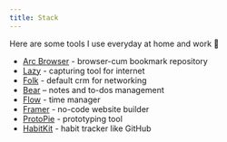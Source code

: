 ```yaml
---
title: Stack
---
```


Here are some tools I use everyday at home and work 🚀

- [Arc Browser](https://https://arc.net/) - browser-cum bookmark repository
- [Lazy](https://lazy.so/) - capturing tool for internet
- [Folk](https://www.folk.app/) - default crm for networking
- [Bear](https://bear.app/) – notes and to-dos management
- [Flow](https://www.flow.app/) - time manager
- [Framer](https://www.framer.com/) - no-code website builder
- [ProtoPie](https://www.protopie.io/) - prototyping tool
- [HabitKit](https://www.habitkit.app/) - habit tracker like GitHub
